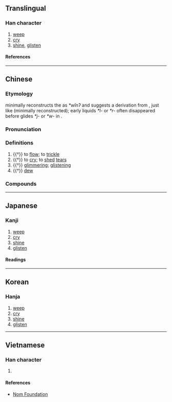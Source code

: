 {{character info/new}}
==Translingual==

===Han character===
{{Han char|rn=85|rad=水|as=05|sn=8|four=30132|canj=EYVI|ids=⿰氵玄}}

# [[weep]]
# [[cry]]
# [[shine]], [[glisten]]

====References====
{{Han ref|kx=0618.080|dkj=17319|dj=1013.050|hdz=31593.030|uh=6CEB}}

----

==Chinese==
{{zh-forms}}

===Etymology===
{{zh-ref|Schuessler (2007)}} minimally reconstructs the {{cog|och|-}} as ''*wînʔ'' and suggests a derivation from {{inh|zh|sit-pro|*lwi(j)||flow; stream}}, just like {{och-l|水|tr=lhuiʔ}} (minimally reconstructed); early liquids ''*l-'' or ''*r-'' often disappeared before glides ''*j-'' or ''*w-'' in {{cog|ltc|-}}.

===Pronunciation===
{{zh-pron
|m=xuàn
|c=jyun5
|mc=y
|oc=y
|ma=
|cat=v,a,n
}}

===Definitions===
{{zh-hanzi}}

# {{†}} {{lb|zh|of droplets of water}} to [[flow]]; to [[trickle]]
# {{†}} to [[cry]]; to [[shed]] [[tear]]s
# {{†}} {{lb|zh|of dew}} [[glimmer]]ing; [[glisten]]ing
# {{†}} [[dew]]

===Compounds===
{{zh-der|泫然欲泣|泫泫|潸泫|泫然|泫沄}}

----

==Japanese==

===Kanji===
{{ja-kanji|grade=|rs=水05}}

# [[weep]]
# [[cry]]
# [[shine]]
# [[glisten]]

====Readings====
{{ja-readings
|on=けん, げん
|kun=ながれる
}}

----

==Korean==

===Hanja===
{{ko-hanja|현}}

# [[weep]]
# [[cry]]
# [[shine]]
# [[glisten]]

----

==Vietnamese==

===Han character===
{{vi-readings|rs=水05|reading=huyên}}

# {{defn|lang=vi|sort=水05}}

====References====
* [http://nomfoundation.org/common/nom_details.php?codepoint=6ceb Nom Foundation]